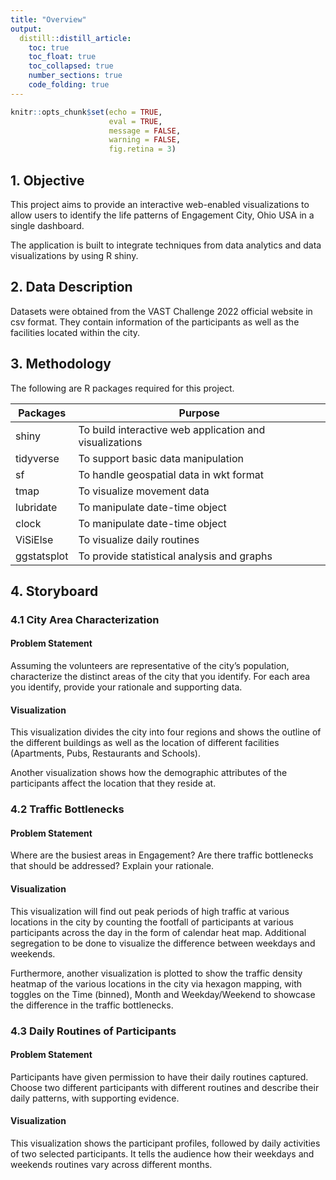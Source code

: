 ```yaml
---
title: "Overview"
output: 
  distill::distill_article:
    toc: true
    toc_float: true
    toc_collapsed: true
    number_sections: true
    code_folding: true
---
```


```r
knitr::opts_chunk$set(echo = TRUE,
                      eval = TRUE,
                      message = FALSE,
                      warning = FALSE,
                      fig.retina = 3)
```

## 1. Objective 

This project aims to provide an interactive web-enabled visualizations to allow users to identify the life patterns of Engagement City, Ohio USA in a single dashboard.

The application is built to integrate techniques from data analytics and data visualizations by using R shiny.

## 2. Data Description

Datasets were obtained from the VAST Challenge 2022 official website in csv format. They contain information of the participants as well as the facilities located within the city. 

## 3. Methodology

The following are R packages required for this project.

::: l-body
| Packages | Purpose |
|----------|---------|
| shiny | To build interactive web application and visualizations |
| tidyverse	| To support basic data manipulation |
| sf	| To handle geospatial data in wkt format |
| tmap	| To visualize movement data | 
| lubridate	| To manipulate date-time object | 
| clock	| To manipulate date-time object | 
| ViSiElse	| To visualize daily routines |
| ggstatsplot	| To provide statistical analysis and graphs |

:::

## 4. Storyboard

### 4.1 City Area Characterization

#### Problem Statement

Assuming the volunteers are representative of the city’s population, characterize the distinct areas of the city that you identify. For each area you identify, provide your rationale and supporting data. 

#### Visualization

This visualization divides the city into four regions and shows the outline of the different buildings as well as the location of different facilities (Apartments, Pubs, Restaurants and Schools).

Another visualization shows how the demographic attributes of the participants affect the location that they reside at. 


### 4.2 Traffic Bottlenecks

#### Problem Statement

Where are the busiest areas in Engagement? Are there traffic bottlenecks that should be addressed? Explain your rationale.

#### Visualization

This visualization will find out peak periods of high traffic at various locations in the city by counting the footfall of participants at various participants across the day in the form of calendar heat map. Additional segregation to be done to visualize the difference between weekdays and weekends.

Furthermore, another visualization is plotted to show the traffic density heatmap of the various locations in the city via hexagon mapping, with toggles on the Time (binned), Month and Weekday/Weekend to showcase the difference in the traffic bottlenecks.


### 4.3 Daily Routines of Participants

#### Problem Statement

Participants have given permission to have their daily routines captured. Choose two different participants with different routines and describe their daily patterns, with supporting evidence.

#### Visualization

This visualization shows the participant profiles, followed by daily activities of two selected participants. It tells the audience how their weekdays and weekends routines vary across different months. 


